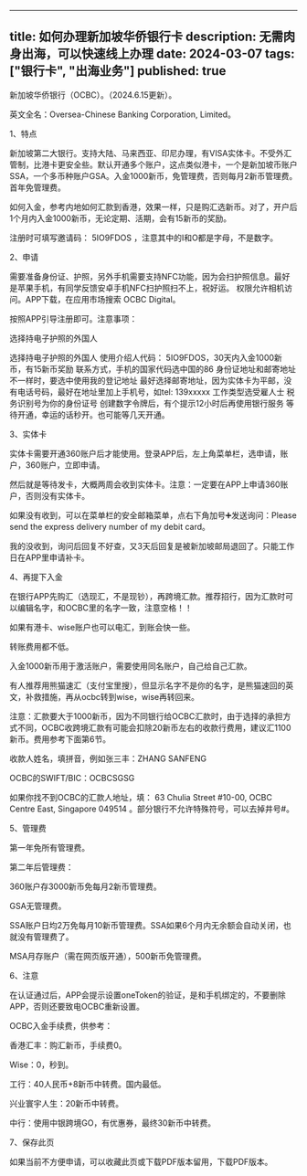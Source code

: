 
---
title: 如何办理新加坡华侨银行卡
description: 无需肉身出海，可以快速线上办理
date: 2024-03-07
tags: ["银行卡", "出海业务"]
published: true
---


新加坡华侨银行（OCBC）。（2024.6.15更新）。

英文全名：Oversea-Chinese Banking Corporation, Limited。

1、特点

新加坡第二大银行。支持大陆、马来西亚、印尼办理，有VISA实体卡。不受外汇管制，比港卡更安全些。默认开通多个账户，这点类似港卡，一个是新加坡币账户SSA，一个多币种账户GSA。入金1000新币，免管理费，否则每月2新币管理费。首年免管理费。

如何入金，参考内地如何汇款到香港，效果一样，只是购汇选新币。对了，开户后1个月内入金1000新币，无论定期、活期，会有15新币的奖励。

注册时可填写邀请码： 5IO9FDOS ，注意其中的I和O都是字母，不是数字。

2、申请

需要准备身份证、护照，另外手机需要支持NFC功能，因为会扫护照信息。最好是苹果手机，有同学反馈安卓手机NFC扫护照扫不上，祝好运。
权限允许相机访问。APP下载，在应用市场搜索 OCBC Digital。


按照APP引导注册即可。注意事项：

选择持电子护照的外国人

选择持电子护照的外国人
使用介绍人代码： 5IO9FDOS，30天内入金1000新币，有15新币奖励
联系方式，手机的国家代码选中国的86
身份证地址和邮寄地址不一样时，要选中使用我的登记地址
最好选择邮寄地址，因为实体卡为平邮，没有电话号码，最好在地址里加上手机号，如tel: 139xxxxx
工作类型选受雇人士
税务识别号为你的身份证号
创建数字令牌后，有个提示12小时后再使用银行服务
等待开通，幸运的话秒开。也可能等几天开通。

3、实体卡

实体卡需要开通360账户后才能使用。登录APP后，左上角菜单栏，选申请，账户，360账户，立即申请。

然后就是等待发卡，大概两周会收到实体卡。注意：一定要在APP上申请360账户，否则没有实体卡。

如果没有收到，可以在菜单栏的安全邮箱菜单，点右下角加号➕发送询问：Please send the express delivery number of my debit card。

我的没收到，询问后回复不好查，又3天后回复是被新加坡邮局退回了。只能工作日在APP里申请补卡。

4、再提下入金

在银行APP先购汇（选现汇，不是现钞），再跨境汇款。推荐招行，因为汇款时可以编辑名字，和OCBC里的名字一致，注意空格！！

如果有港卡、wise账户也可以电汇，到账会快一些。

转账费用都不低。

入金1000新币用于激活账户，需要使用同名账户，自己给自己汇款。

有人推荐用熊猫速汇（支付宝里搜），但显示名字不是你的名字，是熊猫速回的英文，补救措施，再从ocbc转到wise，wise再转回来。

注意：汇款要大于1000新币，因为不同银行给OCBC汇款时，由于选择的承担方式不同，OCBC收跨境汇款有可能会扣除20新币左右的收款行费用，建议汇1100新币。费用参考下面第6节。

收款人姓名，填拼音，例如张三丰：ZHANG SANFENG

OCBC的SWIFT/BIC：OCBCSGSG

如果你找不到OCBC的汇款人地址，填： 63 Chulia Street #10-00, OCBC Centre East, Singapore 049514 。部分银行不允许特殊符号，可以去掉井号#。

5、管理费

第一年免所有管理费。

第二年后管理费：

360账户存3000新币免每月2新币管理费。

GSA无管理费。

SSA账户日均2万免每月10新币管理费。SSA如果6个月内无余额会自动关闭，也就没有管理费了。

MSA月存账户（需在网页版开通），500新币免管理费。

6、注意

在认证通过后，APP会提示设置oneToken的验证，是和手机绑定的，不要删除APP，否则还要致电OCBC重新设置。

OCBC入金手续费，供参考：

香港汇丰：购汇新币，手续费0。

Wise：0，秒到。

工行：40人民币+8新币中转费。国内最低。

兴业寰宇人生：20新币中转费。

中行：使用中银跨境GO，有优惠券，最终30新币中转费。

7、保存此页

如果当前不方便申请，可以收藏此页或下载PDF版本留用，下载PDF版本。

